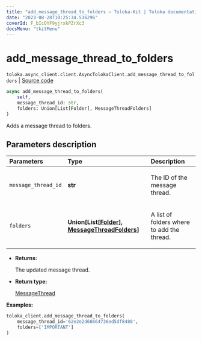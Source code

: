 ```yaml
---
title: "add_message_thread_to_folders — Toloka-Kit | Toloka documentation"
date: "2023-08-28T10:25:34.536296"
coverId: F_bIcOYF9yjrxkPZrXc3
docsMenu: "tkitMenu"
---
```


# add_message_thread_to_folders

`toloka.async_client.client.AsyncTolokaClient.add_message_thread_to_folders` | [Source code](https://github.com/Toloka/toloka-kit/blob/v1.2.1/src/async_client/client.py#L0)

```python
async add_message_thread_to_folders(
    self,
    message_thread_id: str,
    folders: Union[List[Folder], MessageThreadFolders]
)
```

Adds a message thread to folders.

## Parameters description

| Parameters | Type | Description |
| :----------| :----| :-----------|
`message_thread_id`|**str**|<p>The ID of the message thread.</p>
`folders`|**Union\[List\[[Folder](/docs/toloka-kit/reference/toloka.client.message_thread.Folder)\], [MessageThreadFolders](/docs/toloka-kit/reference/toloka.client.message_thread.MessageThreadFolders)\]**|<p>A list of folders where to add the thread.</p>

* **Returns:**

  The updated message thread.

* **Return type:**

  [MessageThread](/docs/toloka-kit/reference/toloka.client.message_thread.MessageThread)

**Examples:**

```python
toloka_client.add_message_thread_to_folders(
    message_thread_id='62e2e2d68664736ed5df8488',
    folders=['IMPORTANT']
)
```